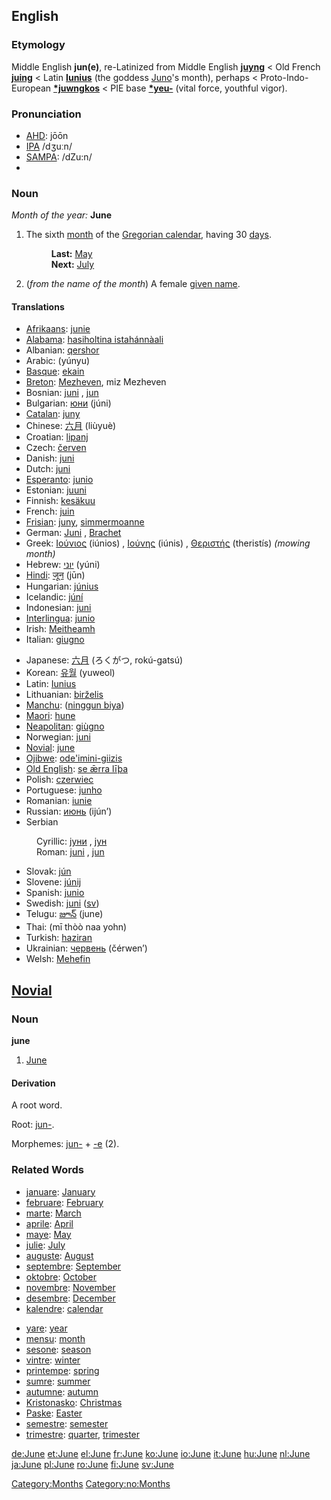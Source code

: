 ==English==
===Etymology===
Middle English '''jun(e)''', re-Latinized from Middle English '''[[juyng]]''' < Old French '''[[juing]]''' < Latin '''[[Iunius]]''' (the goddess [[Juno]]'s month), perhaps < Proto-Indo-European '''[[*juwngkos]]''' < PIE base '''[[*yeu-]]''' (vital force, youthful vigor).

===Pronunciation===
*[[AHD]]: jōōn
*[[IPA]] /dʒuːn/
*[[SAMPA]]: /dZu:n/
*{{audio|en-us-June.ogg|Audio (US)}}

===Noun===
''Month of the year:'' '''June'''
#The sixth [[month]] of the [[Gregorian calendar]], having 30 [[day]]s.
#:'''Last:''' [[May]]
#:'''Next:''' [[July]]
#(''from the name of the month'') A female [[given name]].

====Translations====
{{top}}
*[[Afrikaans]]: [[junie]]
*[[Alabama]]: [[hasiholtina istahánnàali]]
*Albanian: [[qershor]]
*Arabic: {{ARchar|[[يونيو|يُونْيُو]]}} (yúnyu) {{m}}
*[[Basque]]: [[ekain]]
*[[Breton]]: [[Mezheven]], miz Mezheven
*Bosnian: [[juni#Bosnian|juni]] {{m}}, [[jun#Bosnian|jun]] {{m}}
*Bulgarian: [[юни]] (júni) {{m}}
*[[Catalan]]: [[juny]] {{m}}
*Chinese: [[六月]] (liùyuè)
*Croatian: [[lipanj]]
*Czech: [[červen]] {{m}}
*Danish: [[juni]]
*Dutch: [[juni]]
*[[Esperanto]]: [[junio]]
*Estonian: [[juuni]]
*Finnish: [[kesäkuu]]
*French: [[juin]] {{m}}
*[[Frisian]]: [[juny]], [[simmermoanne]]
*German: [[Juni]] {{m}}, [[Brachet]] {{m}}
*Greek: [[Ιούνιος]] (iúnios) {{m}}, [[Iούνης]] (iúnis) {{m}}, [[Θεριστής]] (theristís) ''(mowing month)'' {{m}}
*Hebrew: [[יוני]] (yúni)
*[[Hindi]]: [[जून]] (jūn)
*Hungarian: [[június]]
*Icelandic: [[júní]]
*Indonesian: [[juni]]
*[[Interlingua]]: [[junio]]
*Irish: [[Meitheamh]]
*Italian: [[giugno]] {{m}}
{{mid}}
*Japanese: [[六月]] (ろくがつ, rokú-gatsú)
*Korean: [[유월]] (yuweol)
*Latin: [[Iunius]] {{m}}
*Lithuanian: [[birželis]] {{m}}
*[[Manchu]]: ([[ninggun biya]])
*[[Maori]]: [[hune]]
*[[Neapolitan]]: [[giùgno]]
*Norwegian: [[juni]]
*[[Novial]]: [[june]]
*[[Ojibwe]]: [[ode'imini-giizis]]
*[[Old English]]: [[se ærra liþa|se ǣrra līþa]] {{m}}
*Polish: [[czerwiec]] {{m}}
*Portuguese: [[junho]] {{m}}
*Romanian: [[iunie]]
*Russian: [[июнь]] (ijún’) {{m}}
*Serbian
:Cyrillic: [[јуни#Serbian|јуни]] {{m}}, [[јун#Serbian|јун]] {{m}}
:Roman: [[juni#Serbian|juni]] {{m}}, [[jun#Serbian|jun]] {{m}}
*Slovak: [[jún]] {{m}}
*Slovene: [[júnij]] {{m}}
*Spanish: [[junio]] {{m}}
*Swedish: [[juni]] ([[:sv:juni|sv]])
*Telugu: [[జూన్]] (june)
*Thai: {{THchar|[[มิถุนายน]]}} (mī thòò naa yohn)
*Turkish: [[haziran]]
*Ukrainian: [[червень]] (čérwen’) {{m}}
*Welsh: [[Mehefin]] {{m}}
{{bottom}}

[[Category:Months]]

==[[Novial]]==
===Noun===
<b>june</b>
#[[June]]
====Derivation====
A root word.

Root: [[jun-]].

Morphemes: [[jun-]] + [[-e]] (2).
===Related Words===
{{top}}
*[[januare]]: [[January]]
*[[februare]]: [[February]]
*[[marte]]: [[March]]
*[[aprile]]: [[April]]
*[[maye]]: [[May]]
*[[julie]]: [[July]]
*[[auguste]]: [[August]]
*[[septembre]]: [[September]]
*[[oktobre]]: [[October]]
*[[novembre]]: [[November]]
*[[desembre]]: [[December]]
*[[kalendre]]: [[calendar]]
{{mid}}
*[[yare]]: [[year]]
*[[mensu]]: [[month]]
*[[sesone]]: [[season]]
*[[vintre]]: [[winter]]
*[[printempe]]: [[spring]]
*[[sumre]]: [[summer]]
*[[autumne]]: [[autumn]]
*[[Kristonasko]]: [[Christmas]]
*[[Paske]]: [[Easter]]
*[[semestre]]: [[semester]]
*[[trimestre]]: [[quarter]], [[trimester]]
{{bottom}}

[[Category:no:Months]]

[[de:June]]
[[et:June]]
[[el:June]]
[[fr:June]]
[[ko:June]]
[[io:June]]
[[it:June]]
[[hu:June]]
[[nl:June]]
[[ja:June]]
[[pl:June]]
[[ro:June]]
[[fi:June]]
[[sv:June]]